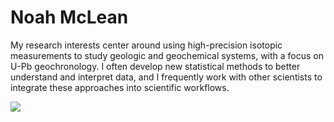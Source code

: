 
# Noah McLean {.unnumbered}

My research interests center around using high-precision isotopic measurements to study geologic and geochemical systems, with a focus on U-Pb geochronology.  I often develop new statistical methods to better understand and interpret data, and I frequently work with other scientists to integrate these approaches into scientific workflows.

![](figs/profile/McLean profile pic.jpg)

